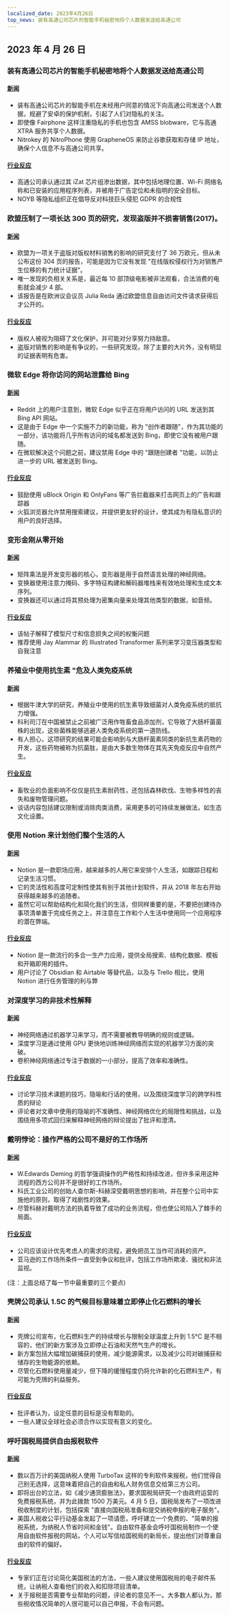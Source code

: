 ```yaml
---
localized_date: 2023年4月26日
top_news: 装有高通公司芯片的智能手机秘密地将个人数据发送给高通公司
---
```




<CallToAction />

<Steps>

## 2023 年 4 月 26 日

### 装有高通公司芯片的智能手机秘密地将个人数据发送给高通公司

#### [新闻](https://www.nitrokey.com/news/2023/smartphones-popular-qualcomm-chip-secretly-share-private-information-us-chip-maker)

- 装有高通公司芯片的智能手机在未经用户同意的情况下向高通公司发送个人数据，规避了安卓的保护机制，引起了人们对隐私的关注。
- 即使像 Fairphone 这样注重隐私的手机也包含 AMSS blobware，它与高通 XTRA 服务共享个人数据。
- Nitrokey 的 NitroPhone 使用 GrapheneOS 来防止谷歌获取和存储 IP 地址，确保个人信息不与高通公司共享。

#### [行业反应](http://news.ycombinator.com/item?id=35698547)

- 高通公司承认通过其 iZat 芯片组渗出数据，其中包括地理位置、Wi-Fi 网络名称和已安装的应用程序列表，并被用于广告定位和未指明的安全目标。
- NOYB 等隐私组织正在倡导反对科技巨头侵犯 GDPR 的合规性

### 欧盟压制了一项长达 300 页的研究，发现盗版并不损害销售(2017)。

#### [新闻](https://gizmodo.com/the-eu-suppressed-a-300-page-study-that-found-piracy-do-1818629537)

- 欧盟为一项关于盗版对版权材料销售的影响的研究支付了 36 万欧元，但从未公布这份 304 页的报告，可能是因为它没有发现 "在线版权侵权行为对销售产生位移的有力统计证据"。
- 唯一发现的负相关关系是，最近每 10 部顶级电影被非法观看，合法消费的电影就会减少 4 部。
- 该报告是在欧洲议会议员 Julia Reda 通过欧盟信息自由访问文件请求获得后才公开的。

#### [行业反应](http://news.ycombinator.com/item?id=35701785)

- 版权人被视为阻碍了文化保护，并可能对分享努力持敌意。
- 盗版对销售的影响是有争议的，一些研究发现，除了主要的大片外，没有明显的证据表明有危害。

### 微软 Edge 将你访问的网站泄露给 Bing

#### [新闻](https://www.theverge.com/2023/4/25/23697532/microsoft-edge-browser-url-leak-bing-privacy)

- Reddit 上的用户注意到，微软 Edge 似乎正在将用户访问的 URL 发送到其 Bing API 网站。
- 这是由于 Edge 中一个实施不力的新功能，称为 "创作者跟随"，作为其功能的一部分，该功能将几乎所有访问的域名都发送到 Bing，即使它没有被用户跟随。
- 在微软解决这个问题之前，建议禁用 Edge 中的 "跟随创建者 "功能，以防止进一步的 URL 被发送到 Bing。

#### [行业反应](http://news.ycombinator.com/item?id=35703789)

- 鼓励使用 uBlock Origin 和 OnlyFans 等广告拦截器来打击网页上的广告和跟踪器
- 火狐浏览器允许禁用搜索建议，并提供更友好的设计，使其成为有隐私意识的用户的良好选择。

### 变形金刚从零开始

#### [新闻](https://e2eml.school/transformers.html)

- 矩阵乘法是开发变形器的核心，变形器是用于自然语言处理的神经网络。
- 变换器使用注意力掩码、多字特征构建和解码器堆栈来有效地处理和生成文本序列。
- 变换器还可以通过将其预处理为密集向量来处理其他类型的数据，如音频。

#### [行业反应](http://news.ycombinator.com/item?id=35697627)

- 该帖子解释了模型尺寸和信息损失之间的权衡问题
- 推荐使用 Jay Alammar 的 Illustrated Transformer 系列来学习变压器类型和自我注意

### 养殖业中使用抗生素 "危及人类免疫系统

#### [新闻](https://www.theguardian.com/society/2023/apr/25/use-of-antibiotics-in-farming-endangering-human-immune-system)

- 根据牛津大学的研究，养殖业中使用的抗生素导致细菌对人类免疫系统的抵抗力增强。
- 科利司汀在中国被禁止之前被广泛用作牲畜食品添加剂，它导致了大肠杆菌菌株的出现，这些菌株能够逃避人类免疫系统的第一道防线。
- 有人担心，这项研究的结果可能会影响到与大肠杆菌素同类的新抗生素药物的开发，这些药物被称为抗菌肽，是由大多数生物体在其先天免疫反应中自然产生。

#### [行业反应](http://news.ycombinator.com/item?id=35700881)

- 畜牧业的负面影响不仅仅是抗生素耐药性，还包括森林砍伐、生物多样性的丧失和废物管理问题。
- 谈话内容包括建议限制或消除肉类消费，采用更多的可持续发展做法，如生态文化设置。

### 使用 Notion 来计划他们整个生活的人

#### [新闻](https://www.technologyreview.com/2023/04/25/1072148/meet-the-people-using-notion-to-plan-their-whole-lives/)

- Notion 是一款职场应用，越来越多的人用它来安排个人生活，如跟踪日程和记录生活习惯。
- 它的灵活性和高度可定制性使其有别于其他计划软件，并从 2018 年左右开始获得越来越多的追随者。
- 虽然它可以帮助结构化和简化我们的生活，但同样重要的是，不要把创建待办事项清单置于完成任务之上，并注意在工作和个人生活中使用同一个应用程序的潜在弊端。

#### [行业反应](http://news.ycombinator.com/item?id=35698521)

- Notion 是一款流行的多合一生产力应用，提供全局搜索、结构化数据、模板和开箱即用的插件。
- 用户讨论了 Obsidian 和 Airtable 等替代品，以及与 Trello 相比，使用 Notion 进行任务管理的利与弊

### 对深度学习的非技术性解释

#### [新闻](https://www.parand.com/a-completely-non-technical-explanation-of-ai.html)

- 神经网络通过机器学习来学习，而不需要被教导明确的规则或逻辑。
- 深度学习是通过使用 GPU 更快地训练神经网络而实现的机器学习方面的突破。
- 卷积神经网络通过专注于数据的一小部分，提高了效率和准确性。

#### [行业反应](http://news.ycombinator.com/item?id=35701572)

- 讨论学习技术课题的技巧，隐喻和行话的使用，以及围绕深度学习的跨学科性质的辩论
- 评论者对文章中使用的隐喻的不准确性、神经网络优化的局限性和挑战，以及围绕用多项式回归来解释神经网络的辩论提出了批评和澄清。

### 戴明悖论：操作严格的公司不是好的工作场所

#### [新闻](https://commoncog.com/deming-paradox-operational-rigour/)

- W.Edwards Deming 的哲学强调操作的严格性和持续改进，但许多采用这种流程的西方公司并不是很好的工作场所。
- 科氏工业公司的创始人查尔斯-科赫深受戴明思想的影响，并在整个公司中实施他的原则，取得了戏剧性的效果。
- 尽管科赫对戴明方法的执着导致了成功的业务流程，但也使公司陷入了棘手的局面。

#### [行业反应](http://news.ycombinator.com/item?id=35695127)

- 公司应该设计优先考虑人的需求的流程，避免把员工当作可消耗的资产。
- 亚马逊的工作场所条件一直受到争议和批评，包括工作场所欺凌、骚扰和非法监视。

(注：上面总结了每一节中最重要的三个要点)

### 壳牌公司承认 1.5C 的气候目标意味着立即停止化石燃料的增长

#### [新闻](https://www.resilience.org/stories/2023-04-24/shell-admits-1-5c-climate-goal-means-immediate-end-to-fossil-fuel-growth/)

- 壳牌公司宣布，化石燃料生产的持续增长与限制全球温度上升到 1.5°C 是不相容的，他们的新方案涉及立即停止石油和天然气生产的增长。
- 新方案包括大幅增加碳捕获的使用，减少能源需求，以及减少公司对碳捕获和储存的生物能源的依赖。
- 尽管化石燃料使用量减少，但下降的缓慢程度仍将允许新的化石燃料生产，有可能为壳牌的利益服务。

#### [行业反应](http://news.ycombinator.com/item?id=35702201)

- 批评者认为，设定任意的目标是没有帮助的。
- 一些人建议全球社会必须合作以实现有意义的变化。

### 呼吁国税局提供自由报税软件

#### [新闻](https://www.fsf.org/blogs/community/call-on-the-irs-to-provide-libre-tax-filing-software)

- 数以百万计的美国纳税人使用 TurboTax 这样的专利软件来报税，他们觉得自己别无选择，这意味着把自己的自由和私人财务信息交给第三方公司。
- 即将出台的立法，如《减少通货膨胀法》，要求国税局研究一个由政府运营的免费报税系统，并为此拨款 1500 万美元。4 月 5 日，国税局发布了一项改进税收制度的计划，包括探索 "直接向国税局准备和提交纳税申报的电子服务"。
- 美国人税收公平行动基金发起了一项请愿，呼吁建立一个免费的、"简单的报税系统，为纳税人节省时间和金钱"。自由软件基金会呼吁国税局制作一个使用自由软件报税的网站，个人可以写信给国税局的新局长，提出他们对尊重自由的软件的偏好。

#### [行业反应](http://news.ycombinator.com/item?id=35705469)

- 专家们正在讨论简化美国税法的方法，一些人建议使用国税局的电子邮件系统，让纳税人查看他们的收入和扣除项目清单。
- 关于报税是否需要专业帮助的问题，评论者的意见不一。大多数人都认为，那些税收情况简单的人很可能可以自己申报，不会有问题。

</Steps>
